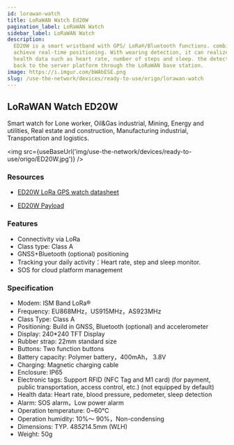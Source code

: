 ```yaml
---
id: lorawan-watch
title: LoRaWAN Watch Ed20W
pagination_label: LoRaWAN Watch
sidebar_label: LoRaWAN Watch
description:
  ED20W is a smart wristband with GPS/ LoRa®/Bluetooth functions. combined with motion sensors can
  achieve real-time positioning. With wearing detection, it can realize real-time collection of
  health data such as heart rate, number of steps and sleep. the detected data will be transmitted
  back to the server platform through the LoRaWAN base station.
image: https://i.imgur.com/bWAbESE.png
slug: /use-the-network/devices/ready-to-use/origo/lorawan-watch
---
```



## LoRaWAN Watch ED20W

Smart watch for Lone worker, Oil&Gas industrial, Mining, Energy and utilities, Real estate and
construction, Manufacturing industrial, Transportation and logistics.

<img src={useBaseUrl('img/use-the-network/devices/ready-to-use/origo/ED20W.jpg')} />

### Resources

- [ED20W LoRa GPS watch datasheet](http://www.origoelec.com/End-Devices/ED20W-datasheet.pdf)

- [ED20W Payload](http://www.origoelec.com/End-Devices/ED20W-protocol-payload.pdf)

### Features

- Connectivity via LoRa
- Class type: Class A
- GNSS+Bluetooth (optional) positioning
- Tracking your daily activity：Heart rate, step and sleep monitor.
- SOS for cloud platform management

### Specification

- Modem: ISM Band LoRa®
- Frequency: EU868MHz，US915MHz，AS923MHz
- Class Type: Class A
- Positioning: Build in GNSS, Bluetooth (optional) and accelerometer
- Display: 240\*240 TFT Display
- Rubber strap: 22mm standard size
- Buttons: Two function buttons
- Battery capacity: Polymer battery，400mAh， 3.8V
- Charging: Magnetic charging cable
- Enclosure: IP65
- Electronic tags: Support RFID (NFC Tag and M1 card) (for payment, public transportation, access
  control, etc.) (not equipped by default)
- Health data: Heart rate, blood pressure, pedometer, sleep detection
- Alarm: SOS alarm，Low power alarm
- Operation temperature: 0~60℃
- Operation humidity: 10%～ 90%，Non-condensing
- Dimensions: TYP. 48*52*14.5mm (W*L*H)
- Weight: 50g
